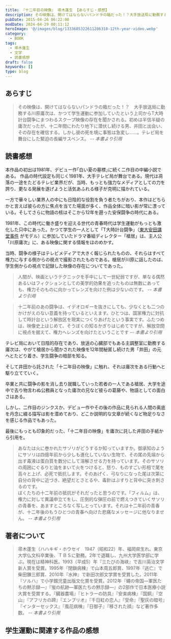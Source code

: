 ```yaml
---
title: 『十二年目の映像』 帚木蓬生 【あらすじ・感想】
description: その映像は、開けてはならないパンドラの箱だった！？大手放送局に勤務する川原庸次は、かつて学生運動に参加していたという上司からT大時計台闘争にまつわるスクープ映像の存在を聞かされる。初めは半信半疑の庸次だったが、十二年間にわたり地下に潜伏し続ける男、井田と出会い、その存在を確信する。しかし彼の死を境に事態は急変し……。
pubDate: 2015-04-26 06:22:00
modDate: 2024-04-29 00:11:12
heroImage: '@/images/blog/1333605322611286310-12th-year-video.webp'
category:
  - BOOK
tags:
  - 帚木蓬生
  - 文学
  - 読書感想
draft: false
keywords: []
type: blog
---
```



## あらすじ

> その映像は、開けてはならないパンドラの箱だった！？　大手放送局に勤務する川原庸次は、かつて学生運動に参加していたという上司からT大時計台闘争にまつわるスクープ映像の存在を聞かされる。初めは半信半疑の庸次だったが、十二年間にわたり地下に潜伏し続ける男、井田と出会い、その存在を確信する。しかし彼の死を境に事態は急変し……。テレビ局を舞台にした緊迫の長編サスペンス。 <cite>-- 本書より引用</cite>

## 読書感想

本作品の初出は1981年、デビュー作｢白い夏の墓標｣に続く二作目の中編小説である。 作品の時代設定も同じく1981年、大手テレビ局が舞台である。現代は凋落の一途をたどるテレビ業界だが、当時、もっとも強力なメディアとしての力を誇り、更なる発展を遂げようと活気あふれる様子が克明に描かれている。

一方で華々しい業界人の中にも日陰的な役割を負う者たちがおり、本作はどちらかと言えば彼らの方に焦点を当てた場面が多く、作品全体に暗い影が常に漂っている。そしてさらに物語の核はそこから12年を遡った安保闘争の時代にある。

1981年、この時代に働き盛りを迎える世代の青春時代は学生運動がもっとも激化した只中にあった。かつて学生の一人として「T大時計台闘争」（[東大安田講堂事件](https://ja.wikipedia.org/wiki/%E6%9D%B1%E5%A4%A7%E5%AE%89%E7%94%B0%E8%AC%9B%E5%A0%82%E4%BA%8B%E4%BB%B6) がモデル）に参加していたドラマ番組ディレクター「槍居」は、主人公「川原庸次」に、ある映像に関する情報をほのめかす。

当時、闘争の様子はテレビメディアで大きく報じられたものの、それらはすべて権力に与する側からの視点で撮影されたものである。槍居が川原に話したのは、学生側からの視点で記録した映像の存在についてであった。

> 人間が、映画というテクニックを手中にして一世紀弱ですが、単なる偶然あるいはフィクションとしての美学的効果を追ったものは無数にあっても、権力そのものに向かってレンズを向けた例は少ないのです。 <cite>-- 本書より引用</cite>

> 十二年前のあの闘争は、イデオロギーを抜きにしても、少なくとも二つのかけがえのない意義を持っているといえます。ひとつは、国家権力に対抗して時計台という解放区を現実につくりあげたという事実です。ふたつめは、映像史上はじめて、そうぼくの知るかぎりはじめてですが、解放空間に視点を据えて、権力へレンズを向けたということです <cite>-- 本書より引用</cite>

テレビ局において日陰的存在であり、放送の心臓部でもある主調整室に勤務する庸次は、やがて槍居から聞かされた映像を12年間秘匿し続けた男「井田」の元へとたどり着き、学生闘争の暗部を知る。

そして井田から託された「十二年目の映像」に触れ、それは庸次をある行動へと駆り立てていく。

卒業と共に闘争の影を消し去り就職していった若者の一人である槍居、大学を途中で去り物言わぬ公務員となった庸次の兄など彼らの葛藤や、物語としての面白さはある。

しかし、二作目のジンクスか、デビュー作やその後の作品に見られる人間の奥底を丹念に綴る描写は影を潜めており、どこか説明的な文章が続くなど物足りなさを感じる作品でもあった。

最後にもっとも印象的だった、「十二年目の映像」を庸次に託した井田の手紙から引用を。

> あなたは火に巻かれたサソリがどうするか知っていますか。御承知のようにサソリは四億年前から少しも進化していない生物で、その尾の先端から出す毒液は蛋白質を数分にして溶解させる力を持っています。そのサソリの周囲にぐるりと油をまいて火をつけると、怒り、ものすごい形相で尾を高々と上げ、必死で抵抗します。そのあげく、弓なりになった尾は次第に自分の背中に近づき、絶望だとさとるや、毒針はぶすりと背中に突き刺さるのです。<br />
> ぼくたちの十二年前の抵抗がそれだったと思うのです。「フィルム」は、権力に対して異議申立てをし、圧倒的な弾圧の前で燃えつきていくサソリの青春を、あますところなく写しとっています。それは十二年前の青春が、十二年後のもうひとつの青春へ向けた悲痛なメッセージに他なりません。 <cite>-- 本書より引用</cite>

<div class='not-prose'>
  <div data-vc_mylinkbox_id='886766510'></div>
</div>

## 著者について

> 帚木蓬生（ハハキギ・ホウセイ　1947（昭和22）年、福岡県生れ。東京大学仏文科卒業後、ＴＢＳに勤務。2年で退職し、九州大学医学部に学ぶ。現在は精神科医。1993（平成5）年『三たびの海峡』で吉川英治文学新人賞を受賞。1995年『閉鎖病棟』で山本周五郎賞、1997年『逃亡』で柴田錬三郎賞、2010年『水神』で新田次郎文学賞を受賞した。2011年『ソルハ』で小学館児童出版文化賞を受賞。2012年『蠅の帝国―軍医たちの黙示録―』『蛍の航跡―軍医たちの黙示録―』の2部作で日本医療小説大賞を受賞する。『臓器農場』『ヒトラーの防具』『安楽病棟』『国銅』『空山』『アフリカの蹄』『エンブリオ』『千日紅の恋人』『受命』『聖灰の暗号』『インターセックス』『風花病棟』『日御子』『移された顔』など著作多数。 <cite>-- 本書より引用</cite>

## 学生運動に関連する作品の感想

<BlogCard
  title='『美と共同体と東大闘争』 三島由紀夫・東大全共闘 【読書感想】'
  description='あらすじ 学生・社会運動の嵐が吹き荒れた一九六九年の五月十三日、超満員となった東大教養学部で、三島由紀夫と全共闘の討論会が開催された！　自我と肉体、暴力の是非、時間の連続と非連続、政治と文学、観念と現実における美……。互いの存在理由を巡って、激しく、真摯に議論を闘わせる両者。討論後に緊急出版されるや'
  url='https://www.neputa-note.net/2015/04/blog-post_27/'
  domain='www.neputa-note.net'
/>
